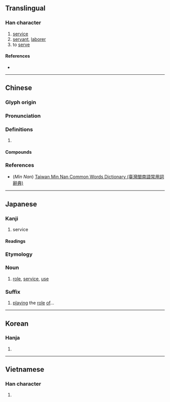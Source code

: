{{character info/new}}
{{also|伇}}
==Translingual==

===Han character===
{{Han char|rn=60|rad=彳|as=04|sn=7|four=27247|canj=HOHNE|ids=⿰彳殳}}

# [[service]]
# [[servant]], [[laborer]]
# to [[serve]]

====References====
* {{Han ref|kx=0365.180|dkj=10057|dj=0685.120|hdz=20814.230|uh=5F79|ud=24441|bh=A7D0|bd=42960}}

----

==Chinese==
{{zh-forms}}

===Glyph origin===
{{Han etym}}

===Pronunciation===
{{zh-pron
|m=yì
|c=jik6
|h=pfs=yi̍t
|mn=ia̍h/xm,zz,tw:e̍k/qz:ia̍k
|mn_note=ia̍h - vernacular, e̍k/ia̍k - literary
|w=
|mc=y
|oc=y
|ma=y
|cat=n,v
}}

===Definitions===
{{zh-hanzi}}

# {{rfdef|zh}}

====Compounds====
{{zh-der|役夫|備役|惠州之役|停役|傜役|募役|廝役|勞役|伕役|常備兵役|夜役軍牢|一身兩役|免役|役別|侍役|役使動物|復役|執役|役子|役種|役畜|役男|役物|役損|役役|奴役|夫役|僱役|君子于役|外役監獄|庚子之役|差役|兵役節|丁役|役屬|僕役|役使|徭役|國民兵役|兵役|役齡|力役|兵役課|公役|工役|役期|祗役|服役|戍役|禁役|拘役|斗筲役|當役|督役|無能為役|甲申之役|服兵役|現役軍人|現役|捕役|營營役役|番役|物役|戰役|行役|轉役|預備役|賤役|補充兵役|賦役|義役|茶役|頭役|門役|除役|貪官蠹役|長役夢魂|衙役|采石之役|革役|罰役|退役|退除役|課役}}

===References===
* (''Min Nan'') [http://twblg.dict.edu.tw/holodict_new/index.html Taiwan Min Nan Common Words Dictionary (臺灣閩南語常用詞辭典)]

----

==Japanese==

===Kanji===
{{ja-kanji|grade=3|rs=彳04}}

# service

====Readings====
{{ja-readings
|goon=やく
|kanon=えき
|kun=つとめ-, えだち-
|nanori=
}}

===Etymology===
{{ja-kanjitab|やく|yomi=o}}

===Noun===
{{ja-noun|やく}}

# [[role]], [[service]], [[use]]

===Suffix===
{{ja-pos|suffix|やく}}

# [[play]]ing the [[role]] [[of]]...
#: {{ja-usex|涼%宮ハルヒ'''役'''の平%野 綾さん|^すず%みや ^ハルヒ-'''やく''' の ^ひら%の ^あや-さん|{{w|Aya Hirano}}, who voices {{w|Haruhi Suzumiya}}}}

----

==Korean==

===Hanja===
{{ko-hanja|hangeul=역|eumhun=|rv=yeok|mr=yŏk|y=yek}}

# {{defn|lang=ko|sort=彳04}}

----

==Vietnamese==

===Han character===
{{vi-hantu|[[dịch]], [[việc]]|rs=彳04}}

# {{defn|lang=vi}}